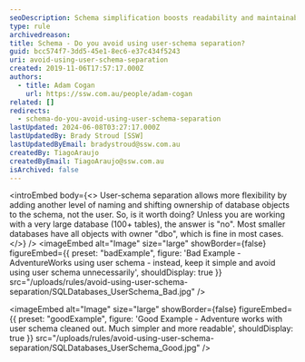 ```yaml
---
seoDescription: Schema simplification boosts readability and maintainability, making it unnecessary to use user-schema separation unless dealing with very large databases.
type: rule
archivedreason:
title: Schema - Do you avoid using user-schema separation?
guid: bcc574f7-3dd5-45e1-8ec6-e37c434f5243
uri: avoid-using-user-schema-separation
created: 2019-11-06T17:57:17.000Z
authors:
  - title: Adam Cogan
    url: https://ssw.com.au/people/adam-cogan
related: []
redirects:
  - schema-do-you-avoid-using-user-schema-separation
lastUpdated: 2024-06-08T03:27:17.000Z
lastUpdatedBy: Brady Stroud [SSW]
lastUpdatedByEmail: bradystroud@ssw.com.au
createdBy: TiagoAraujo
createdByEmail: TiagoAraujo@ssw.com.au
isArchived: false
---
```


<introEmbed
  body={<>
User-schema separation allows more flexibility by adding another level of naming and shifting ownership of database objects to the schema, not the user. So, is it worth doing? Unless you are working with a very large database (100+ tables), the answer is "no". Most smaller databases have all objects with owner "dbo", which is fine in most cases.
  </>}
/>
<imageEmbed
  alt="Image"
  size="large"
  showBorder={false}
  figureEmbed={{
    preset: "badExample",
    figure: 'Bad Example - AdventureWorks using user schema - instead, keep it simple and avoid using user schema unnecessarily',
    shouldDisplay: true
  }}
  src="/uploads/rules/avoid-using-user-schema-separation/SQLDatabases_UserSchema_Bad.jpg"
/>

<imageEmbed
  alt="Image"
  size="large"
  showBorder={false}
  figureEmbed={{
    preset: "goodExample",
    figure: 'Good Example - Adventure works with user schema cleaned out. Much simpler and more readable',
    shouldDisplay: true
  }}
  src="/uploads/rules/avoid-using-user-schema-separation/SQLDatabases_UserSchema_Good.jpg"
/>
